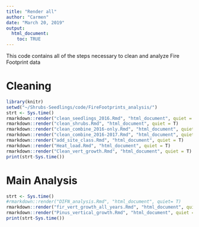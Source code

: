 ```yaml
---
title: "Render all"
author: "Carmen"
date: "March 20, 2019"
output: 
  html_document:
    toc: TRUE
---
```


This code contains all of the steps necessary to clean and analyze Fire Footprint data

# Cleaning
```r
library(knitr)
setwd("~/Shrubs-Seedlings/code/FireFootprints_analysis/")
strt <- Sys.time()
rmarkdown::render("clean_seedlings_2016.Rmd", "html_document", quiet = T)
rmarkdown::render("clean_shrubs.Rmd", "html_document", quiet = T)
rmarkdown::render("clean_combine_2016-only.Rmd", "html_document", quiet = T)
rmarkdown::render("clean_combine_2016-2017.Rmd", "html_document", quiet = T)
rmarkdown::render("add_site_class.Rmd", "html_document", quiet = T)
rmarkdown::render("Heat_load.Rmd", "html_document", quiet = T)
rmarkdown::render("Clean_vert_growth.Rmd", "html_document", quiet = T)
print(strt-Sys.time())
```

# Main Analysis
```r
strt <- Sys.time()
#rmarkdown::render("DIFN_analysis.Rmd", "html_document", quiet= T)
rmarkdown::render("fir_vert_growth_all_years.Rmd", "html_document", quiet = T)
rmarkdown::render("Pinus_vertical_growth.Rmd", "html_document", quiet = T)
print(strt-Sys.time())
```
